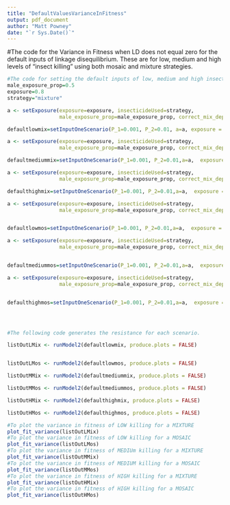 ```yaml
---
title: "DefaultValuesVarianceInFitness"
output: pdf_document
author: "Matt Powney"
date: "`r Sys.Date()`"
---
```

  
#The code for the Variance in Fitness when LD does not equal zero for the default inputs of linkage disequilibrium. These are for low, medium and high levels of "insect killing" using both mosaic and mixture strategies.

```r

#The code for setting the default inputs of low, medium and high insecticide killing.
male_exposure_prop=0.5
exposure=0.8
strategy="mixture"

a <- setExposure(exposure=exposure, insecticideUsed=strategy,
                 male_exposure_prop=male_exposure_prop, correct_mix_deploy=1) 

defaultlowmix=setInputOneScenario(P_1=0.001, P_2=0.01, a=a, exposure = 0.8, male_exposure_prop=1, phi.SS1_A0=0.3, phi.SS2_0B=0.5, h.RS1_A0	=0.4, h.RS2_0B = 0.8,rr_restoration_ins1 = 0.3, rr_restoration_ins2=0.5,correct_mix_deploy = 0)

a <- setExposure(exposure=exposure, insecticideUsed=strategy,
                 male_exposure_prop=male_exposure_prop, correct_mix_deploy=1) 

defaultmediummix=setInputOneScenario(P_1=0.001, P_2=0.01,a=a,  exposure = 0.8, male_exposure_prop=1, phi.SS1_A0=0.6, phi.SS2_0B=0.8, h.RS1_A0	=0.4, h.RS2_0B = 0.8, rr_restoration_ins1 = 0.6, rr_restoration_ins2=0.8,correct_mix_deploy = 0)

a <- setExposure(exposure=exposure, insecticideUsed=strategy,
                 male_exposure_prop=male_exposure_prop, correct_mix_deploy=1) 

defaulthighmix=setInputOneScenario(P_1=0.001, P_2=0.01,a=a,  exposure = 0.8, male_exposure_prop=1, phi.SS1_A0=1, phi.SS2_0B=1, h.RS1_A0	=0.4, h.RS2_0B = 0.8, rr_restoration_ins1 = 1, rr_restoration_ins2=1,correct_mix_deploy = 1)

a <- setExposure(exposure=exposure, insecticideUsed=strategy,
                 male_exposure_prop=male_exposure_prop, correct_mix_deploy=0) 


defaultlowmos=setInputOneScenario(P_1=0.001, P_2=0.01,a=a,  exposure = 0.8, male_exposure_prop=1, phi.SS1_A0=0.3, phi.SS2_0B=0.5, h.RS1_A0	=0.4, h.RS2_0B = 0.8,rr_restoration_ins1 = 0.3, rr_restoration_ins2=0.5,correct_mix_deploy = 0)

a <- setExposure(exposure=exposure, insecticideUsed=strategy,
                 male_exposure_prop=male_exposure_prop, correct_mix_deploy=0) 


defaultmediummos=setInputOneScenario(P_1=0.001, P_2=0.01,a=a,  exposure = 0.8, male_exposure_prop=1, phi.SS1_A0=0.6, phi.SS2_0B=0.8, h.RS1_A0	=0.4, h.RS2_0B = 0.8, rr_restoration_ins1 = 0.6, rr_restoration_ins2=0.8,correct_mix_deploy = 0)

a <- setExposure(exposure=exposure, insecticideUsed=strategy,
                 male_exposure_prop=male_exposure_prop, correct_mix_deploy=0) 


defaulthighmos=setInputOneScenario(P_1=0.001, P_2=0.01,a=a,  exposure = 0.8, male_exposure_prop=1, phi.SS1_A0=1, phi.SS2_0B=1, h.RS1_A0	=0.4, h.RS2_0B = 0.8, rr_restoration_ins1 = 1, rr_restoration_ins2=1,correct_mix_deploy = 0)




#The following code generates the resistance for each scenario.

listOutLMix <- runModel2(defaultlowmix, produce.plots = FALSE)


listOutLMos <- runModel2(defaultlowmos, produce.plots = FALSE)

listOutMMix <- runModel2(defaultmediummix, produce.plots = FALSE)

listOutMMos <- runModel2(defaultmediummos, produce.plots = FALSE)

listOutHMix <- runModel2(defaulthighmix, produce.plots = FALSE)

listOutHMos <- runModel2(defaulthighmos, produce.plots = FALSE)
```


```r
#To plot the variance in fitness of LOW killing for a MIXTURE
plot_fit_variance(listOutLMix)
#To plot the variance in fitness of LOW killing for a MOSAIC
plot_fit_variance(listOutLMos)
#To plot the variance in fitness of MEDIUm killing for a MIXTURE
plot_fit_variance(listOutMMix)
#To plot the variance in fitness of MEDIUM killing for a MOSAIC
plot_fit_variance(listOutMMos)
#To plot the variance in fitness of HIGH killing for a MIXTURE
plot_fit_variance(listOutHMix)
#To plot the variance in fitness of HIGH killing for a MOSAIC
plot_fit_variance(listOutHMos)
```

